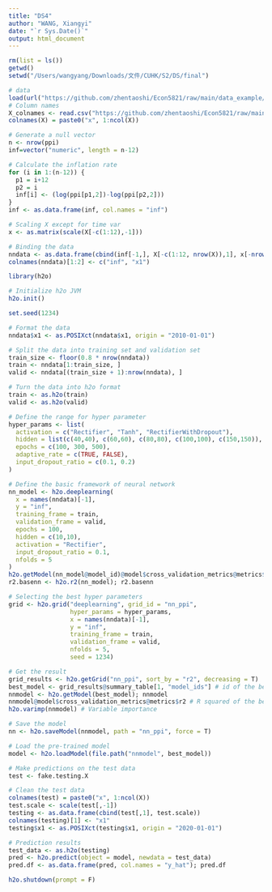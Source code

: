 ```yaml
---
title: "DS4"
author: "WANG, Xiangyi"
date: "`r Sys.Date()`"
output: html_document
---
```


```r
rm(list = ls())
getwd()
setwd("/Users/wangyang/Downloads/文件/CUHK/S2/DS/final")
```

```r
# data
load(url("https://github.com/zhentaoshi/Econ5821/raw/main/data_example/dataset_inf.Rdata"))
# Column names
X_colnames <- read.csv("https://github.com/zhentaoshi/Econ5821/raw/main/data_example/X_colnames.csv")
colnames(X) = paste0("x", 1:ncol(X))
```

```r
# Generate a null vector
n <- nrow(ppi)
inf=vector("numeric", length = n-12)

# Calculate the inflation rate
for (i in 1:(n-12)) {
  p1 = i+12
  p2 = i
  inf[i] <- (log(ppi[p1,2])-log(ppi[p2,2]))
}
inf <- as.data.frame(inf, col.names = "inf")

# Scaling X except for time var
x <- as.matrix(scale(X[-c(1:12),-1]))

# Binding the data
nndata <- as.data.frame(cbind(inf[-1,], X[-c(1:12, nrow(X)),1], x[-nrow(x),])) # first col will be y
colnames(nndata)[1:2] <- c("inf", "x1")
```

```r
library(h2o)

# Initialize h2o JVM
h2o.init()
```

```r
set.seed(1234)

# Format the data
nndata$x1 <- as.POSIXct(nndata$x1, origin = "2010-01-01")

# Split the data into training set and validation set
train_size <- floor(0.8 * nrow(nndata))
train <- nndata[1:train_size, ]
valid <- nndata[(train_size + 1):nrow(nndata), ]

# Turn the data into h2o format
train <- as.h2o(train)
valid <- as.h2o(valid)
```

```r
# Define the range for hyper parameter
hyper_params <- list(
  activation = c("Rectifier", "Tanh", "RectifierWithDropout"),
  hidden = list(c(40,40), c(60,60), c(80,80), c(100,100), c(150,150)),
  epochs = c(100, 300, 500),
  adaptive_rate = c(TRUE, FALSE),
  input_dropout_ratio = c(0.1, 0.2)
)

# Define the basic framework of neural network
nn_model <- h2o.deeplearning(
  x = names(nndata)[-1],
  y = "inf",
  training_frame = train,
  validation_frame = valid, 
  epochs = 100,
  hidden = c(10,10),
  activation = "Rectifier",
  input_dropout_ratio = 0.1, 
  nfolds = 5
)
h2o.getModel(nn_model@model_id)@model$cross_validation_metrics@metrics$r2
r2.basenn <- h2o.r2(nn_model); r2.basenn
```

```r
# Selecting the best hyper parameters
grid <- h2o.grid("deeplearning", grid_id = "nn_ppi", 
                 hyper_params = hyper_params,
                 x = names(nndata)[-1],
                 y = "inf",
                 training_frame = train, 
                 validation_frame = valid, 
                 nfolds = 5, 
                 seed = 1234)

# Get the result
grid_results <- h2o.getGrid("nn_ppi", sort_by = "r2", decreasing = T) 
best_model <- grid_results@summary_table[1, "model_ids"] # id of the best one
nnmodel <- h2o.getModel(best_model); nnmodel
nnmodel@model$cross_validation_metrics@metrics$r2 # R squared of the best model
h2o.varimp(nnmodel) # Variable importance

# Save the model
nn <- h2o.saveModel(nnmodel, path = "nn_ppi", force = T)
```

```r
# Load the pre-trained model
model <- h2o.loadModel(file.path("nnmodel", best_model))

# Make predictions on the test data
test <- fake.testing.X

# Clean the test data
colnames(test) = paste0("x", 1:ncol(X))
test.scale <- scale(test[,-1])
testing <- as.data.frame(cbind(test[,1], test.scale))
colnames(testing)[1] <- "x1"
testing$x1 <- as.POSIXct(testing$x1, origin = "2020-01-01")

# Prediction results
test_data <- as.h2o(testing)
pred <- h2o.predict(object = model, newdata = test_data)
pred.df <- as.data.frame(pred, col.names = "y_hat"); pred.df
```

```r
h2o.shutdown(prompt = F)
```
